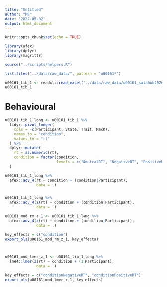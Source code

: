 ```yaml
---
title: "Untitled"
author: "MS"
date: '2022-05-02'
output: html_document
---
```


```r
knitr::opts_chunk$set(echo = TRUE)

library(afex)
library(dplyr)
library(magrittr)

source("../scripts/helpers.R")

list.files("../data/raw_data/", pattern = "u00161*")

u00161_tib_1 <- readxl::read_excel("../data/raw_data/u00161_salahub2020_AllBehavioral.xlsx")
u00161_tib_1
```

# Behavioural 

```r
u00161_tib_1_long <- u00161_tib_1 %>% 
  tidyr::pivot_longer(
    cols = -c(Participant, State, Trait, MaxK), 
    names_to = "condition", 
    values_to = "rt"
  ) %>% 
  dplyr::mutate(
    rt = as.numeric(rt), 
    condition = factor(condition, 
                       levels = c("NeutralRT", "NegativeRT", "PositiveRT"))
  )
```



```r
u00161_tib_1_long %>% 
  afex::aov_4(rt ~ condition + (condition|Participant), 
              data = .)


u00161_tib_1_long %>% 
  afex::aov_4(z(rt) ~ condition + (condition|Participant), 
              data = .)
```

```r
u00161_mod_rm_z_1 <- u00161_tib_1_long %>% 
  afex::aov_4(z(rt) ~ condition + (condition|Participant), 
              data = .)

key_effects = c("condition")
export_ols(u00161_mod_rm_z_1, key_effects)



u00161_mod_lmer_z_1 <- u00161_tib_1_long %>% 
  lme4::lmer(z(rt) ~ condition + (1|Participant), 
              data = .)

key_effects = c("conditionNegativeRT", "conditionPositiveRT")
export_ols(u00161_mod_lmer_z_1, key_effects)
```

